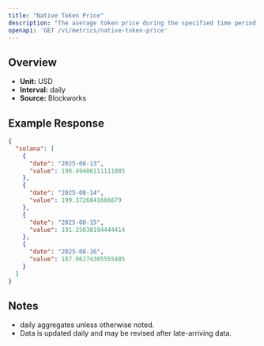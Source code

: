 ```yaml
---
title: "Native Token Price"
description: "The average token price during the specified time period for the native asset of that chain."
openapi: 'GET /v1/metrics/native-token-price'
---
```


## Overview

- **Unit:** USD
- **Interval:** daily
- **Source:** Blockworks

## Example Response

```json
{
  "solana": [
    {
      "date": "2025-08-13",
      "value": 198.49486111111085
    },
    {
      "date": "2025-08-14",
      "value": 199.3726041666679
    },
    {
      "date": "2025-08-15",
      "value": 191.25038194444414
    },
    {
      "date": "2025-08-16",
      "value": 187.96274305555485
    }
  ]
}
```

## Notes
- daily aggregates unless otherwise noted.
- Data is updated daily and may be revised after late-arriving data.

